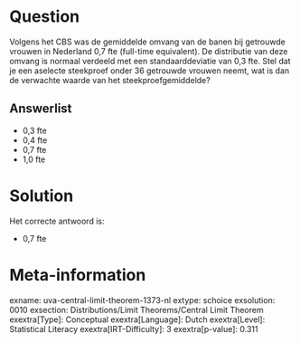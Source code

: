 Question
========

Volgens het CBS was de gemiddelde omvang van de banen bij getrouwde
vrouwen in Nederland 0,7 fte (full-time equivalent). De distributie van
deze omvang is normaal verdeeld met een standaarddeviatie van 0,3 fte.
Stel dat je een aselecte steekproef onder 36 getrouwde vrouwen neemt,
wat is dan de verwachte waarde van het steekproefgemiddelde?

Answerlist
----------

* 0,3 fte
* 0,4 fte
* 0,7 fte
* 1,0 fte

Solution
========

Het correcte antwoord is: 

* 0,7 fte

Meta-information
================
exname: uva-central-limit-theorem-1373-nl
extype: schoice
exsolution: 0010
exsection: Distributions/Limit Theorems/Central Limit Theorem
exextra[Type]: Conceptual
exextra[Language]: Dutch
exextra[Level]: Statistical Literacy
exextra[IRT-Difficulty]: 3
exextra[p-value]: 0.311
